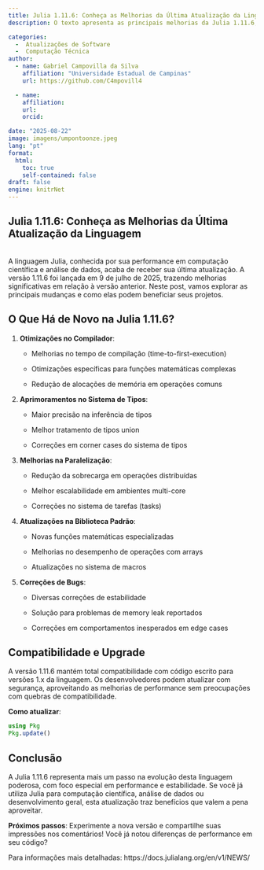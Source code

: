 ```yaml
---
title: Julia 1.11.6: Conheça as Melhorias da Última Atualização da Linguagem
description: O texto apresenta as principais melhorias da Julia 1.11.6, lançada em julho de 2025, destacando otimizações no compilador, sistema de tipos, paralelização e correções de bugs, mantendo compatibilidade com versões anteriores.

categories:
  -  Atualizações de Software
  -  Computação Técnica
author:
  - name: Gabriel Campovilla da Silva
    affiliation: "Universidade Estadual de Campinas"
    url: https://github.com/C4mpovill4

  - name: 
    affiliation: 
    url: 
    orcid: 

date: "2025-08-22"
image: imagens/umpontoonze.jpeg
lang: "pt"
format:
  html:
    toc: true
    self-contained: false
draft: false
engine: knitrNet
---
```


## Julia 1.11.6: Conheça as Melhorias da Última Atualização da Linguagem

\
A linguagem Julia, conhecida por sua performance em computação científica e
análise de dados, acaba de receber sua última atualização. A versão
1.11.6 foi lançada em 9 de julho de 2025, trazendo melhorias
significativas em relação à versão anterior. Neste post, vamos explorar
as principais mudanças e como elas podem beneficiar seus projetos.

## O Que Há de Novo na Julia 1.11.6?

1.  **Otimizações no Compilador**:

    -   Melhorias no tempo de compilação (time-to-first-execution)

    -   Otimizações específicas para funções matemáticas complexas

    -   Redução de alocações de memória em operações comuns

2.  **Aprimoramentos no Sistema de Tipos**:

    -   Maior precisão na inferência de tipos

    -   Melhor tratamento de tipos union

    -   Correções em corner cases do sistema de tipos

3.  **Melhorias na Paralelização**:

    -   Redução da sobrecarga em operações distribuídas

    -   Melhor escalabilidade em ambientes multi-core

    -   Correções no sistema de tarefas (tasks)

4.  **Atualizações na Biblioteca Padrão**:

    -   Novas funções matemáticas especializadas

    -   Melhorias no desempenho de operações com arrays

    -   Atualizações no sistema de macros

5.  **Correções de Bugs**:

    -   Diversas correções de estabilidade

    -   Solução para problemas de memory leak reportados

    -   Correções em comportamentos inesperados em edge cases

## Compatibilidade e Upgrade

A versão 1.11.6 mantém total compatibilidade com código escrito para
versões 1.x da linguagem. Os desenvolvedores podem atualizar com
segurança, aproveitando as melhorias de performance sem preocupações com
quebras de compatibilidade.

**Como atualizar**:

```julia
using Pkg
Pkg.update()
```

## Conclusão

A Julia 1.11.6
representa mais um passo na evolução desta linguagem poderosa, com foco
especial em performance e estabilidade. Se você já utiliza Julia para
computação científica, análise de dados ou desenvolvimento geral, esta
atualização traz benefícios que valem a pena aproveitar.

**Próximos passos**:
Experimente a nova versão e compartilhe suas impressões nos
comentários! Você já notou diferenças de performance em seu código?

Para informações mais detalhadas: https://docs.julialang.org/en/v1/NEWS/
